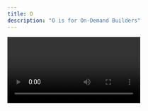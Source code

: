 ```yaml
---
title: O
description: "O is for On-Demand Builders"
---
```


<Video id="XG8nJDWu3a0" />

On-Demand Builders are serverless functions used to generate web content as needed that’s automatically cached on Netlify’s Edge CDN. They enable you to build pages for your site when a user visits them for the first time and then cache them at the edge for subsequent visits.